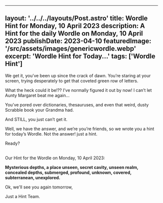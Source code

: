 
  ---
  layout: '../../../layouts/Post.astro'
  title: Wordle Hint for Monday, 10 April 2023
  description: A Hint for the daily Wordle on Monday, 10 April 2023
  publishDate: 2023-04-10
  featuredImage: '/src/assets/images/genericwordle.webp'
  excerpt: 'Wordle Hint for Today...'
  tags: ['Wordle Hint']
  ---

  We get it, you’ve been up since the crack of dawn. You’re staring at your screen, trying desperately to get that coveted green row of letters. 

  What the heck could it be!??
  I’ve normally figured it out by now!
  I can’t let Aunty Margaret beat me again… 

  You’ve pored over dictionaries, thesauruses, and even that weird, dusty Scrabble book your Grandma had.

  And STILL, you just can’t get it. 

  Well, we have the answer, and we’re you’re friends, so we wrote you a hint for today’s Wordle.
  Not the answer! just a hint. 

  Ready?<br /><br />

  Our Hint for the Wordle on Monday, 10 April 2023:

  **Mysterious depths, a place unseen, secret cavity, unseen realm, concealed depths, submerged, profound, unknown, covered, subterranean, unexplored.**

  Ok, we'll see you again tomorrow, 

  Just a Hint Team.
  